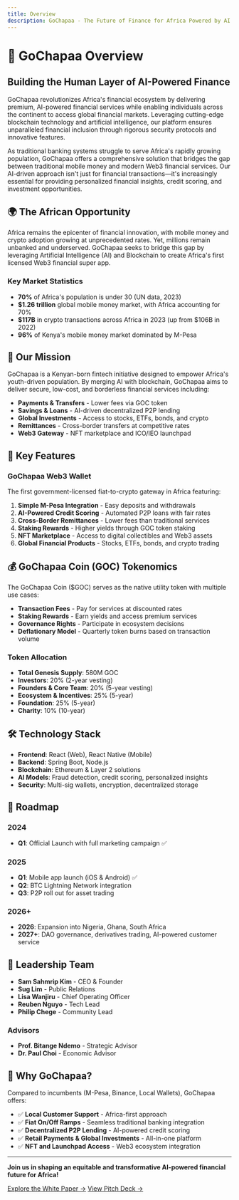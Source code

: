 ```yaml
---
title: Overview
description: GoChapaa - The Future of Finance for Africa Powered by AI and Blockchain
---
```


# 🚀 GoChapaa Overview

## Building the Human Layer of AI-Powered Finance

GoChapaa revolutionizes Africa's financial ecosystem by delivering premium, AI-powered financial services while enabling individuals across the continent to access global financial markets. Leveraging cutting-edge blockchain technology and artificial intelligence, our platform ensures unparalleled financial inclusion through rigorous security protocols and innovative features.

As traditional banking systems struggle to serve Africa's rapidly growing population, GoChapaa offers a comprehensive solution that bridges the gap between traditional mobile money and modern Web3 financial services. Our AI-driven approach isn't just for financial transactions—it's increasingly essential for providing personalized financial insights, credit scoring, and investment opportunities.

## 🌍 The African Opportunity

Africa remains the epicenter of financial innovation, with mobile money and crypto adoption growing at unprecedented rates. Yet, millions remain unbanked and underserved. GoChapaa seeks to bridge this gap by leveraging Artificial Intelligence (AI) and Blockchain to create Africa's first licensed Web3 financial super app.

### Key Market Statistics

- **70%** of Africa's population is under 30 (UN data, 2023)
- **$1.26 trillion** global mobile money market, with Africa accounting for 70%
- **$117B** in crypto transactions across Africa in 2023 (up from $106B in 2022)
- **96%** of Kenya's mobile money market dominated by M-Pesa

## 🎯 Our Mission

GoChapaa is a Kenyan-born fintech initiative designed to empower Africa's youth-driven population. By merging AI with blockchain, GoChapaa aims to deliver secure, low-cost, and borderless financial services including:

- **Payments & Transfers** - Lower fees via GOC token
- **Savings & Loans** - AI-driven decentralized P2P lending
- **Global Investments** - Access to stocks, ETFs, bonds, and crypto
- **Remittances** - Cross-border transfers at competitive rates
- **Web3 Gateway** - NFT marketplace and ICO/IEO launchpad

## 🔧 Key Features

### GoChapaa Web3 Wallet
The first government-licensed fiat-to-crypto gateway in Africa featuring:

1. **Simple M-Pesa Integration** - Easy deposits and withdrawals
2. **AI-Powered Credit Scoring** - Automated P2P loans with fair rates
3. **Cross-Border Remittances** - Lower fees than traditional services
4. **Staking Rewards** - Higher yields through GOC token staking
5. **NFT Marketplace** - Access to digital collectibles and Web3 assets
6. **Global Financial Products** - Stocks, ETFs, bonds, and crypto trading

## 💰 GoChapaa Coin (GOC) Tokenomics

The GoChapaa Coin ($GOC) serves as the native utility token with multiple use cases:

- **Transaction Fees** - Pay for services at discounted rates
- **Staking Rewards** - Earn yields and access premium services
- **Governance Rights** - Participate in ecosystem decisions
- **Deflationary Model** - Quarterly token burns based on transaction volume

### Token Allocation
- **Total Genesis Supply**: 580M GOC
- **Investors**: 20% (2-year vesting)
- **Founders & Core Team**: 20% (5-year vesting)
- **Ecosystem & Incentives**: 25% (5-year)
- **Foundation**: 25% (5-year)
- **Charity**: 10% (10-year)

## 🛠️ Technology Stack

- **Frontend**: React (Web), React Native (Mobile)
- **Backend**: Spring Boot, Node.js
- **Blockchain**: Ethereum & Layer 2 solutions
- **AI Models**: Fraud detection, credit scoring, personalized insights
- **Security**: Multi-sig wallets, encryption, decentralized storage

## 🚀 Roadmap

### 2024
- **Q1**: Official Launch with full marketing campaign ✅

### 2025
- **Q1**: Mobile app launch (iOS & Android) ✅
- **Q2**: BTC Lightning Network integration
- **Q3**: P2P roll out for asset trading

### 2026+
- **2026**: Expansion into Nigeria, Ghana, South Africa
- **2027+**: DAO governance, derivatives trading, AI-powered customer service

## 👥 Leadership Team

- **Sam Sahmrip Kim** - CEO & Founder
- **Sug Lim** - Public Relations
- **Lisa Wanjiru** - Chief Operating Officer
- **Reuben Nguyo** - Tech Lead
- **Philip Chege** - Community Lead

### Advisors
- **Prof. Bitange Ndemo** - Strategic Advisor
- **Dr. Paul Choi** - Economic Advisor

## 🌟 Why GoChapaa?

Compared to incumbents (M-Pesa, Binance, Local Wallets), GoChapaa offers:

- ✅ **Local Customer Support** - Africa-first approach
- ✅ **Fiat On/Off Ramps** - Seamless traditional banking integration
- ✅ **Decentralized P2P Lending** - AI-powered credit scoring
- ✅ **Retail Payments & Global Investments** - All-in-one platform
- ✅ **NFT and Launchpad Access** - Web3 ecosystem integration

---

**Join us in shaping an equitable and transformative AI-powered financial future for Africa!**

[Explore the White Paper →](/whitepaper/executive-summary)
[View Pitch Deck →](/pitchdeck/investor-deck)
